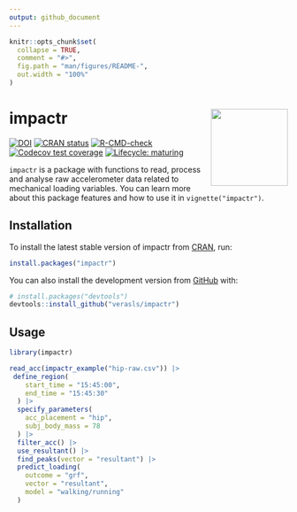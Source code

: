 ```yaml
---
output: github_document
---
```


<!-- README.md is generated from README.Rmd. Please edit that file -->

```r
knitr::opts_chunk$set(
  collapse = TRUE,
  comment = "#>",
  fig.path = "man/figures/README-",
  out.width = "100%"
)
```

# impactr <a href='https://github.com/verasls/impactr'><img src='man/figures/logo.png' align="right" height="139" /></a>

<!-- badges: start -->
[![DOI](https://zenodo.org/badge/DOI/10.5281/zenodo.5035522.svg)](https://doi.org/10.5281/zenodo.5035522)
[![CRAN status](https://www.r-pkg.org/badges/version/impactr)](https://CRAN.R-project.org/package=impactr)
[![R-CMD-check](https://github.com/verasls/impactr/workflows/R-CMD-check/badge.svg)](https://github.com/verasls/impactr/actions)
[![Codecov test coverage](https://codecov.io/gh/verasls/impactr/branch/main/graph/badge.svg)](https://codecov.io/gh/verasls/impactr?branch=main)
[![Lifecycle: maturing](https://img.shields.io/badge/lifecycle-maturing-blue.svg)](https://www.tidyverse.org/lifecycle/#maturing)
<!-- badges: end -->

`impactr` is a package with functions to read, process and analyse raw accelerometer data related to mechanical loading variables. You can learn more about this package features and how to use it in `vignette("impactr")`.

## Installation

To install the latest stable version of impactr from [CRAN](https://CRAN.R-project.org), run:

``` r
install.packages("impactr")
```
You can also install the development version from [GitHub](https://github.com/) with:

``` r
# install.packages("devtools")
devtools::install_github("verasls/impactr")
```

## Usage

``` r
library(impactr)

read_acc(impactr_example("hip-raw.csv")) |>
 define_region(
    start_time = "15:45:00",
    end_time = "15:45:30"
  ) |>
  specify_parameters(
    acc_placement = "hip",
    subj_body_mass = 78
  ) |>
  filter_acc() |>
  use_resultant() |>
  find_peaks(vector = "resultant") |>
  predict_loading(
    outcome = "grf",
    vector = "resultant",
    model = "walking/running"
  )
```
